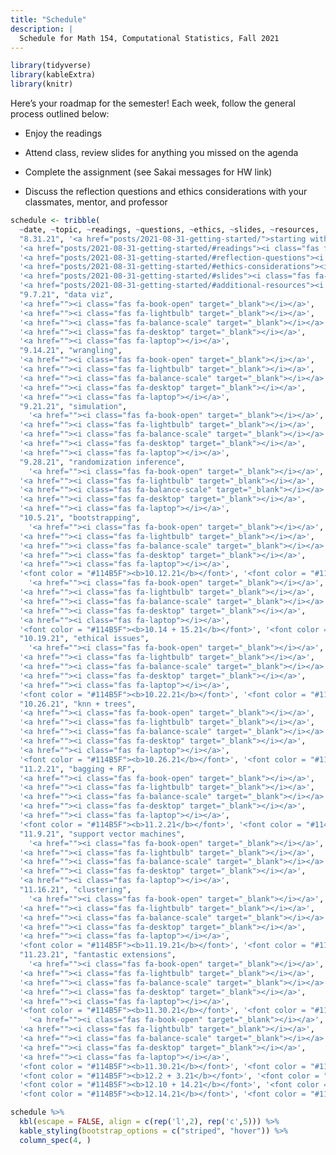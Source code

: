 ```yaml
---
title: "Schedule"
description: |
  Schedule for Math 154, Computational Statistics, Fall 2021
---
```



```r
library(tidyverse)
library(kableExtra)
library(knitr)
```

Here's your roadmap for the semester!
Each week, follow the general process outlined below:

- Enjoy the readings <i class="fas fa-book-open"></i>  

- Attend class, review slides <i class="fas fa-desktop" target="_blank"></i> for anything you missed on the agenda  

- Complete the assignment (see Sakai messages for HW link)  

- Discuss the reflection questions <i class="fas fa-lightbulb" target="_blank"></i> and ethics considerations <i class="fas fa-balance-scale"></i> with your classmates, mentor, and professor  



```r
schedule <- tribble(
  ~date, ~topic, ~readings, ~questions, ~ethics, ~slides, ~resources,
  "8.31.21", '<a href="posts/2021-08-31-getting-started/">starting with R + RStudio + Git</a>',
  '<a href="posts/2021-08-31-getting-started/#readings"><i class="fas fa-book-open"></i></a>',
  '<a href="posts/2021-08-31-getting-started/#reflection-questions"><i class="fas fa-lightbulb"></i></a>',
  '<a href="posts/2021-08-31-getting-started/#ethics-considerations"><i class="fas fa-balance-scale"></i></a>',
  '<a href="posts/2021-08-31-getting-started/#slides"><i class="fas fa-desktop"></i></a>',
  '<a href="posts/2021-08-31-getting-started/#additional-resources"><i class="fas fa-laptop"></i></a>',
  "9.7.21", "data viz",
  '<a href=""><i class="fas fa-book-open" target="_blank"></i></a>',
  '<a href=""><i class="fas fa-lightbulb" target="_blank"></i></a>',
  '<a href=""><i class="fas fa-balance-scale" target="_blank"></i></a>',
  '<a href=""><i class="fas fa-desktop" target="_blank"></i></a>',
  '<a href=""><i class="fas fa-laptop"></i></a>',
  "9.14.21", "wrangling",
  '<a href=""><i class="fas fa-book-open" target="_blank"></i></a>',
  '<a href=""><i class="fas fa-lightbulb" target="_blank"></i></a>',
  '<a href=""><i class="fas fa-balance-scale" target="_blank"></i></a>',
  '<a href=""><i class="fas fa-desktop" target="_blank"></i></a>',
  '<a href=""><i class="fas fa-laptop"></i></a>',
  "9.21.21", "simulation",
    '<a href=""><i class="fas fa-book-open" target="_blank"></i></a>',
  '<a href=""><i class="fas fa-lightbulb" target="_blank"></i></a>',
  '<a href=""><i class="fas fa-balance-scale" target="_blank"></i></a>',
  '<a href=""><i class="fas fa-desktop" target="_blank"></i></a>',
  '<a href=""><i class="fas fa-laptop"></i></a>',
  "9.28.21", "randomization inference",
    '<a href=""><i class="fas fa-book-open" target="_blank"></i></a>',
  '<a href=""><i class="fas fa-lightbulb" target="_blank"></i></a>',
  '<a href=""><i class="fas fa-balance-scale" target="_blank"></i></a>',
  '<a href=""><i class="fas fa-desktop" target="_blank"></i></a>',
  '<a href=""><i class="fas fa-laptop"></i></a>',
  "10.5.21", "bootstrapping",
    '<a href=""><i class="fas fa-book-open" target="_blank"></i></a>',
  '<a href=""><i class="fas fa-lightbulb" target="_blank"></i></a>',
  '<a href=""><i class="fas fa-balance-scale" target="_blank"></i></a>',
  '<a href=""><i class="fas fa-desktop" target="_blank"></i></a>',
  '<a href=""><i class="fas fa-laptop"></i></a>',
  '<font color = "#114B5F"><b>10.12.21</b></font>', '<font color = "#114B5F"><b>catch-up + exam</b></font>',
    '<a href=""><i class="fas fa-book-open" target="_blank"></i></a>',
  '<a href=""><i class="fas fa-lightbulb" target="_blank"></i></a>',
  '<a href=""><i class="fas fa-balance-scale" target="_blank"></i></a>',
  '<a href=""><i class="fas fa-desktop" target="_blank"></i></a>',
  '<a href=""><i class="fas fa-laptop"></i></a>',
  '<font color = "#114B5F"><b>10.14 + 15.21</b></font>', '<font color = "#114B5F"><b>Exam 1</b></font>', "","","","","", 
  "10.19.21", "ethical issues",
    '<a href=""><i class="fas fa-book-open" target="_blank"></i></a>',
  '<a href=""><i class="fas fa-lightbulb" target="_blank"></i></a>',
  '<a href=""><i class="fas fa-balance-scale" target="_blank"></i></a>',
  '<a href=""><i class="fas fa-desktop" target="_blank"></i></a>',
  '<a href=""><i class="fas fa-laptop"></i></a>',
  '<font color = "#114B5F"><b>10.22.21</b></font>', '<font color = "#114B5F"><b>Take home 1</b></font>', "","","","","",
  "10.26.21", "knn + trees",
  '<a href=""><i class="fas fa-book-open" target="_blank"></i></a>',
  '<a href=""><i class="fas fa-lightbulb" target="_blank"></i></a>',
  '<a href=""><i class="fas fa-balance-scale" target="_blank"></i></a>',
  '<a href=""><i class="fas fa-desktop" target="_blank"></i></a>',
  '<a href=""><i class="fas fa-laptop"></i></a>',
  '<font color = "#114B5F"><b>10.26.21</b></font>', '<font color = "#114B5F"><b>Initial Project Proposal</b></font>', "","","","","",
  "11.2.21", "bagging + RF",
  '<a href=""><i class="fas fa-book-open" target="_blank"></i></a>',
  '<a href=""><i class="fas fa-lightbulb" target="_blank"></i></a>',
  '<a href=""><i class="fas fa-balance-scale" target="_blank"></i></a>',
  '<a href=""><i class="fas fa-desktop" target="_blank"></i></a>',
  '<a href=""><i class="fas fa-laptop"></i></a>',
  '<font color = "#114B5F"><b>11.2.21</b></font>', '<font color = "#114B5F"><b>Final Project Proposal</b></font>', "","","","","",
  "11.9.21", "support vector machines",
    '<a href=""><i class="fas fa-book-open" target="_blank"></i></a>',
  '<a href=""><i class="fas fa-lightbulb" target="_blank"></i></a>',
  '<a href=""><i class="fas fa-balance-scale" target="_blank"></i></a>',
  '<a href=""><i class="fas fa-desktop" target="_blank"></i></a>',
  '<a href=""><i class="fas fa-laptop"></i></a>',
  "11.16.21", "clustering",
    '<a href=""><i class="fas fa-book-open" target="_blank"></i></a>',
  '<a href=""><i class="fas fa-lightbulb" target="_blank"></i></a>',
  '<a href=""><i class="fas fa-balance-scale" target="_blank"></i></a>',
  '<a href=""><i class="fas fa-desktop" target="_blank"></i></a>',
  '<a href=""><i class="fas fa-laptop"></i></a>',
  '<font color = "#114B5F"><b>11.19.21</b></font>', '<font color = "#114B5F"><b>Project Update</b></font>', "","","","","",
  "11.23.21", "fantastic extensions",
    '<a href=""><i class="fas fa-book-open" target="_blank"></i></a>',
  '<a href=""><i class="fas fa-lightbulb" target="_blank"></i></a>',
  '<a href=""><i class="fas fa-balance-scale" target="_blank"></i></a>',
  '<a href=""><i class="fas fa-desktop" target="_blank"></i></a>',
  '<a href=""><i class="fas fa-laptop"></i></a>',
  '<font color = "#114B5F"><b>11.30.21</b></font>', '<font color = "#114B5F"><b>catch-up + exam</b></font>',
    '<a href=""><i class="fas fa-book-open" target="_blank"></i></a>',
  '<a href=""><i class="fas fa-lightbulb" target="_blank"></i></a>',
  '<a href=""><i class="fas fa-balance-scale" target="_blank"></i></a>',
  '<a href=""><i class="fas fa-desktop" target="_blank"></i></a>',
  '<a href=""><i class="fas fa-laptop"></i></a>',
  '<font color = "#114B5F"><b>11.30.21</b></font>', '<font color = "#114B5F"><b>Take home 2</b></font>', "","","","","",
  '<font color = "#114B5F"><b>12.2 + 3.21</b></font>', '<font color = "#114B5F"><b>Exam 2</b></font>', "","","","","",
  '<font color = "#114B5F"><b>12.10 + 14.21</b></font>', '<font color = "#114B5F"><b>Group Presentations</b></font>', "","","","","",
  '<font color = "#114B5F"><b>12.14.21</b></font>', '<font color = "#114B5F"><b>Final write-up</b></font>', "","","","","")
```



```r
schedule %>% 
  kbl(escape = FALSE, align = c(rep('l',2), rep('c',5))) %>%
  kable_styling(bootstrap_options = c("striped", "hover")) %>%
  column_spec(4, )
```



